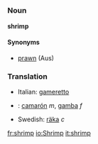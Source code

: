 =={{en}}==
===Noun===
'''shrimp'''<!-- plural shrimp, shrimps, or both?? -->

{{wikipedia}}
====Synonyms====
*[[prawn]] (Aus)

===Translation===
*Italian: [[gameretto]]
*{{es}}: [[camarón]] ''m'', [[gamba]] ''f''
*Swedish: [[räka]] ''c''

[[fr:shrimp]]
[[io:Shrimp]]
[[it:shrimp]]